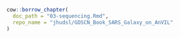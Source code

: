 ```r
cow::borrow_chapter(
  doc_path = "03-sequencing.Rmd",
  repo_name = "jhudsl/GDSCN_Book_SARS_Galaxy_on_AnVIL"
)
```